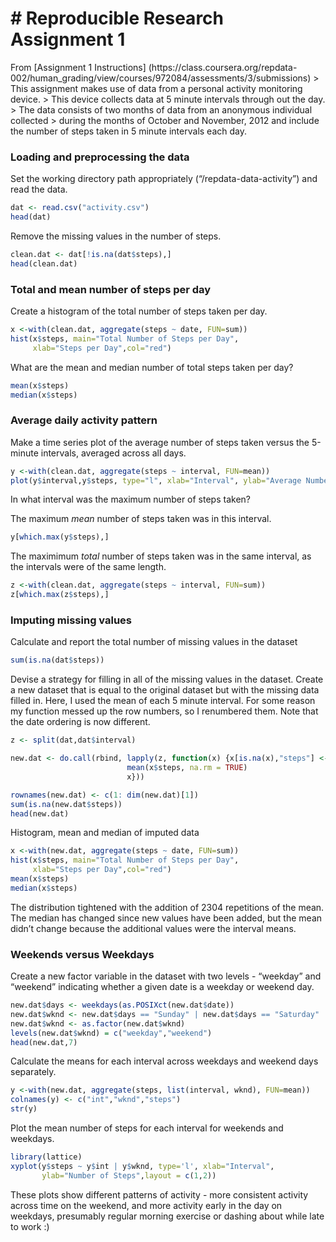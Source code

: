 # Reproducible Research Assignment 1
========================================================

From [Assignment 1 Instructions] (https://class.coursera.org/repdata-002/human_grading/view/courses/972084/assessments/3/submissions)
> This assignment makes use of data from a personal activity monitoring device. 
> This device collects data at 5 minute intervals through out the day. 
> The data consists of two months of data from an anonymous individual collected 
> during the months of October and November, 2012 and include the number of steps taken in 5 minute intervals each day.         


### Loading and preprocessing the data
Set the working directory path appropriately ("/repdata-data-activity") and read the data.

```r
dat <- read.csv("activity.csv")
head(dat)
```

Remove the missing values in the number of steps.
```r
clean.dat <- dat[!is.na(dat$steps),]
head(clean.dat)
```

###  Total and mean number of steps per day
Create a histogram of the total number of steps taken per day.
```r
x <-with(clean.dat, aggregate(steps ~ date, FUN=sum))
hist(x$steps, main="Total Number of Steps per Day", 
     xlab="Steps per Day",col="red")
```

What are the mean and median number of total steps taken per day?
```r
mean(x$steps)
median(x$steps)
```


### Average daily activity pattern
Make a time series plot of the average number of steps taken versus the 5-minute intervals, averaged across all days.
```r
y <-with(clean.dat, aggregate(steps ~ interval, FUN=mean))
plot(y$interval,y$steps, type="l", xlab="Interval", ylab="Average Number of Steps")
```

In what interval was the maximum number of steps taken? 

The maximum _mean_ number of steps taken was in this interval.
```r
y[which.max(y$steps),]
```

The maximimum _total_ number of steps taken was in the same interval, as the intervals were of the same length.

```r
z <-with(clean.dat, aggregate(steps ~ interval, FUN=sum))
z[which.max(z$steps),]
```

### Imputing missing values
Calculate and report the total number of missing values in the dataset
```r
sum(is.na(dat$steps))
```

Devise a strategy for filling in all of the missing values in the dataset. 
Create a new dataset that is equal to the original dataset but with the missing data filled in. Here, I used the mean of each 5 minute interval. For some reason my function messed up the row numbers, so I renumbered them. Note that the date ordering is now 
different.
```r
z <- split(dat,dat$interval)

new.dat <- do.call(rbind, lapply(z, function(x) {x[is.na(x),"steps"] <-  
                          mean(x$steps, na.rm = TRUE) 
                          x}))

rownames(new.dat) <- c(1: dim(new.dat)[1])
sum(is.na(new.dat$steps))
head(new.dat)
```

Histogram, mean and median of imputed data
```r
x <-with(new.dat, aggregate(steps ~ date, FUN=sum))
hist(x$steps, main="Total Number of Steps per Day", 
     xlab="Steps per Day",col="red")
mean(x$steps)
median(x$steps)
```

The distribution tightened with the addition of 2304 repetitions of the mean. The median has changed since new values have been added, but the mean didn't change because the additional values were the interval means.

### Weekends versus Weekdays
Create a new factor variable in the dataset with two levels - "weekday" and "weekend" indicating whether a given date is a weekday or weekend day.
```r
new.dat$days <- weekdays(as.POSIXct(new.dat$date))
new.dat$wknd <- new.dat$days == "Sunday" | new.dat$days == "Saturday"
new.dat$wknd <- as.factor(new.dat$wknd)
levels(new.dat$wknd) = c("weekday","weekend")
head(new.dat,7)
```

Calculate the means for each interval across weekdays and weekend days separately.
```r
y <-with(new.dat, aggregate(steps, list(interval, wknd), FUN=mean))
colnames(y) <- c("int","wknd","steps")
str(y)
```

Plot the mean number of steps for each interval for weekends and weekdays.
```r
library(lattice)
xyplot(y$steps ~ y$int | y$wknd, type='l', xlab="Interval", 
       ylab="Number of Steps",layout = c(1,2))

```

These plots show different patterns of activity - more consistent activity across time on the weekend, and more activity early in the day on weekdays, presumably regular morning exercise or dashing about while late to work :)
